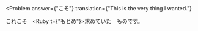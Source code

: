 
<Problem
  answer={"こそ"}
  translation={"This is the very thing I wanted."}
>
  これ<Hide>こそ</Hide>　<Ruby t={"もとめ"}>求</Ruby>めていた　ものです。
</Problem>